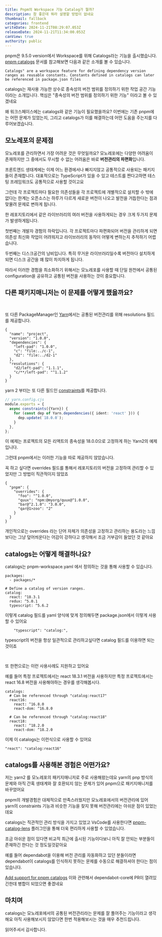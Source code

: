 ```yaml
---
title: Pnpm의 Workspace 기능 Catalog가 뭘까?
description: 참 좋은데 뭐라 설명할 방법이 없네요
thumbnail: fallback
categories: frontend
writeDate: 2024-11-21T08:29:07.053Z
releaseDate: 2024-11-21T11:34:00.053Z
canView: true
authority: public
---
```


pnpm은 9.5.0 version에서 Workspace를 위해 Catalogs라는 기능을 출시했습니다. [pnpm catalogs](https://pnpm.io/catalogs) 문서를 참고해보면 다음과 같은 소개를 볼 수 있습니다.

`Catalogs" are a workspace feature for defining dependency version ranges as reusable constants. Constants defined in catalogs can later be referenced in package.json files`

catalogs는 재사용 가능한 상수로 종속성의 버전 범위를 정의하기 위한 작업 공간 기능이라는 소개입니다. 핵심은 "종속성의 버전 범위를 정의하기 위한 기능" 이라고 볼 수 있겠네요

왜 워크스페이스에는 catalogs와 같은 기능이 필요했을까요? 이번에는 기존 pnpm에는 어떤 문제가 있었는지, 그리고 catalogs가 이를 해결하는데 어떤 도움을 주는지를 다루어보겠습니다.

## 모노레포의 문제점

모노레포를 관리하면서 가장 어려운 것은 무엇일까요? 모노레포에는 다양한 어려움이 존재하지만 그 중에서도 무시할 수 없는 어려움은 바로 **버전관리의 파편화**입니다. 

프론트엔드 생태계에는 이제 어느 환경에서나 빠지지않고 공통적으로 사용되는 패키지들이 존재합니다. 대표적으로는 TypeScript가 있을 수 있고 테스트를 짠다고하면 테스팅 프레임워크도 공통적으로 사용할 것이고요

그런데 각 프로젝트마다 필요한 의존성들을 각 프로젝트에 개별적으로 설치할 수 밖에 없다는 한계는 오픈소스는 하루가 다르게 새로운 버전이 나오고 발전을 거듭한다는 점과 맞물려 문제로 변하게 됩니다.


한 레포지토리에서 같은 라이브러리의 여러 버전을 사용하게되는 경우 크게 두가지 문제가 발생하게됩니다.

첫번째는 개발자 경험의 하락입니다. 각 프로젝트마다 파편화되어 버전을 관리하게 되면 의존성 최신화 작업이 어려워지고 라이브러리의 동작이 어떻게 변하는지 추적하기 어렵습니다.

두번째는 디스크공간의 낭비입니다. 특히 무거운 라이브러리일수록 버전마다 설치하게되면 디스크 공간을 꽤 많이 차지하게 됩니다.

따라서 이러한 경험을 최소화하기 위해서는 모노레포를 사용할 때 단일 원천에서 공통된 configuration을 공유하고 공통된 버전을 사용하는 것이 중요합니다.


## 다른 패키지매니저는 이 문제를 어떻게 했을까요?

<br/>

또 다른 PackageManager인 [Yarn](https://classic.yarnpkg.com/lang/en/docs/selective-version-resolutions/)에서는 공통된 버전관리를 위해 resolutions 필드를 제공합니다.

```
{
  "name": "project",
  "version": "1.0.0",
  "dependencies": {
    "left-pad": "1.0.0",
    "c": "file:../c-1",
    "d2": "file:../d2-1"
  },
  "resolutions": {
    "d2/left-pad": "1.1.1",
    "c/**/left-pad": "^1.1.2"
  }
}
```

yarn 2 부터는 또 다른 필드인 [constraints](https://yarnpkg.com/features/constraints)를 제공합니다.

```ts
// yarn.config.cjs
module.exports = {
  async constraints({Yarn}) {
    for (const dep of Yarn.dependencies({ ident: 'react' })) {
      dep.update(`18.0.0`);
    }
  },
};
```

이 예제는 프로젝트의 모든 리액트의 종속성을 18.0.0으로 고정하게 하는 Yarn2의 예제입니다.


그런데 pnpm에서는 이러한 기능을 따로 제공하지 않았습니다. 

꼭 하고 싶다면 overrides 필드를 통해서 레포지토리의 버전을 고정하여 관리할 수 있었지만 그 방법이 직관적이지 않았죠


```
{
  "pnpm": {
    "overrides": {
      "foo": "^1.0.0",
      "quux": "npm:@myorg/quux@^1.0.0",
      "bar@^2.1.0": "3.0.0",
      "qar@1>zoo": "2"
    }
  }
}
```

개인적으로는 overrides 라는 단어 자체가 의존성을 고정하고 관리하는 용도라는 느낌보다는 그냥 덮어씌운다는 어감이 강하다고 생각해서 조금 거부감이 들었던 것 같아요

## catalogs는 어떻게 해결하나요? 

catalogs는 pnpm-workspace.yaml 에서 정의하는 것을 통해 사용할 수 있습니다.

```
packages:
  - packages/*

# Define a catalog of version ranges.
catalog:
  react: ^18.3.1
  redux: ^5.0.1
  typescript: ^5.6.2
```

이렇게 catalog 필드를 yaml 양식에 맞게 정의해두면 package.json에서 이렇게 사용할 수 있어요

```
    "typescript": "catalog:",
```

typescript의 버전을 항상 일관적으로 관리하고싶다면 catalog 필드를 이용하면 되는것이죠

<br/>

또 한편으로는 이런 사용사례도 지원하고 있어요

예를 들어 특정 프로젝트에서는 react 18.3.1 버전을 사용하지만 특정 프로젝트에서는 react 16.8 버전을 사용해야하는 경우를 생각해봅시다.

```
catalogs:
  # Can be referenced through "catalog:react17"
  react16:
    react: ^16.8.0
    react-dom: ^16.8.0

  # Can be referenced through "catalog:react18"
  react18:
    react: ^18.2.0
    react-dom: ^18.2.0
```

이제 이 catalogs는 이런식으로 사용할 수 있어요

```
"react": "catalog:react16"
```

## catalogs를 사용해본 경험은 어떤가요?

저는 yarn2 를 모노레포의 패키지매니저로 주로 사용해왔는데요 yarn의 pnp 방식의 문제와 아직 간혹 생태계와 잘 호환되지 않는 문제가 있어 pnpm으로 패키지매니저를 바꾸었어요

pnpm의 개발경험은 대체적으로 만족스러웠지만 모노레포에서의 버전관리에 있어 yarn의 constraints 기능과 비슷한 기능을 찾지 못해 버전관리에는 아쉬운 점이 있었는데요

catalogs는 직관적인 관리 방식을 가지고 있었고 VsCode를 사용한다면 [pnpm-catalog-lens](https://marketplace.visualstudio.com/items?itemName=antfu.pnpm-catalog-lens) 플러그인을 통해 더욱 편리하게 사용할 수 있었습니다.

조금 아쉬운 점이 있다면 비교적 최근에 출시된 기능이다보니 아직 잘 안되는 부분들이 존재하긴 한다는 것 정도일것같아요

예를 들어 dependabot을 이용해 버전 관리를 자동화하고 있던 분들이라면 dependabot이 catalogs를 인식하지 못하는 문제를 수동으로 해결하셔야 한다는 점이 있습니다.

[Add support for pnpm catalogs](https://github.com/dependabot/dependabot-core/issues/10202) 이와 관련해서 dependabot-core에 PR이 열려있긴한데 병합이 되었으면 좋겠네요


## 마치며

catalogs는 모노레포에서의 공통된 버전관리라는 문제를 잘 풀어주는 기능이라고 생각해요 아직 사용해보시지 않았다면 한번 적용해보시는 것을 매우 추천드립니다.

읽어주셔서 감사합니다. 

